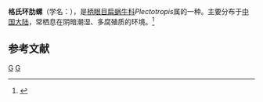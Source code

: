 {{Speciesbox
| taxon = Plectotropis gerlachi
| binomial_authority = (von Martens, 1881)
}}
'''格氏环肋螺'''（学名：''{{lang|la|Plectotropis gerlachi}}''），是[[柄眼目|柄眼目]][[扁蜗牛科|扁蜗牛科]]''Plectotropis''属的一种。主要分布于[[中国大陆|中国大陆]]，常栖息在阴暗潮湿、多腐殖质的环境。<ref>{{cite web|url=http://shell.sinica.edu.tw/chinese/shellbase_detail.php?science_no=6344|title=国际贝库：格氏环肋螺|publisher=台湾贝类资料库|accessdate=2009-08-11|archive-date=2016-03-04|archive-url=https://web.archive.org/web/20160304102312/http://shell.sinica.edu.tw/chinese/shellbase_detail.php?science_no=6344|dead-url=no}}</ref>

== 参考文献 ==
{{reflist}}

{{Taxonbar}}
[[Category:1881年描述的动物|G]]
[[Category:扁蝸牛科|G]]